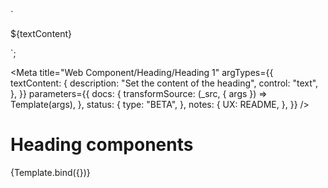<!--
@license EUPL-1.2
Copyright (c) 2021 Robbert Broersma
-->


  `<section>
  <utrecht-heading-1>${textContent}</utrecht-heading-1>
</section>`;

<Meta
  title="Web Component/Heading/Heading 1"
  argTypes={{
    textContent: {
      description: "Set the content of the heading",
      control: "text",
    },
  }}
  parameters={{
    docs: {
      transformSource: (_src, { args }) => Template(args),
    },
    status: {
      type: "BETA",
    },
    notes: {
      UX: README,
    },
  }}
/>

# Heading components

<Canvas>
  <Story
    name="Heading 1"
    args={{
      textContent: "The Quick Brown Fox Jumps Over The Lazy Dog",
    }}
  >
    {Template.bind({})}
  </Story>
</Canvas>

<ArgsTable story="Heading 1" />
